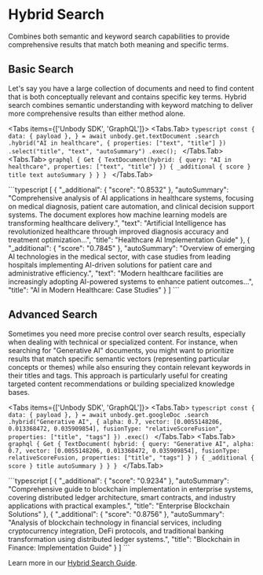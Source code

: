 
# Hybrid Search

Combines both semantic and keyword search capabilities to provide comprehensive results that match both meaning and specific terms.

## Basic Search
Let's say you have a large collection of documents and need to find content that is both conceptually relevant and contains specific key terms. Hybrid search combines semantic understanding with keyword matching to deliver more comprehensive results than either method alone.

<Tabs items={['Unbody SDK', 'GraphQL']}>
  <Tabs.Tab>
    ```typescript
    const {
      data: { payload },
    } = await unbody.get.textDocument
        .search
        .hybrid("AI in healthcare", {
            properties: ["text", "title"]
        })
        .select("title", "text", "autoSummary")
        .exec();
    ```
  </Tabs.Tab>
  <Tabs.Tab>
    ```graphql
    {
      Get {
        TextDocument(hybrid: {
          query: "AI in healthcare",
          properties: ["text", "title"]
        }) {
          _additional {
            score
          }
          title
          text
          autoSummary
        }
      }
    }
    ```
  </Tabs.Tab>
</Tabs>

<Collapse title="Response">
```typescript
[
    {
        "_additional": {
            "score": "0.8532"
        },
        "autoSummary": "Comprehensive analysis of AI applications in healthcare systems, focusing on medical diagnosis, patient care automation, and clinical decision support systems. The document explores how machine learning models are transforming healthcare delivery.",
        "text": "Artificial Intelligence has revolutionized healthcare through improved diagnosis accuracy and treatment optimization...",
        "title": "Healthcare AI Implementation Guide"
    },
    {
        "_additional": {
            "score": "0.7845"
        },
        "autoSummary": "Overview of emerging AI technologies in the medical sector, with case studies from leading hospitals implementing AI-driven solutions for patient care and administrative efficiency.",
        "text": "Modern healthcare facilities are increasingly adopting AI-powered systems to enhance patient outcomes...",
        "title": "AI in Modern Healthcare: Case Studies"
    }
]
```
</Collapse>

## Advanced Search
Sometimes you need more precise control over search results, especially when dealing with technical or specialized content. For instance, when searching for "Generative AI" documents, you might want to prioritize results that match specific semantic vectors (representing particular concepts or themes) while also ensuring they contain relevant keywords in their titles and tags. This approach is particularly useful for creating targeted content recommendations or building specialized knowledge bases.

<Tabs items={['Unbody SDK', 'GraphQL']}>
  <Tabs.Tab>
    ```typescript
    const {
      data: { payload },
    } = await unbody.get.googleDoc
        .search
        .hybrid("Generative AI", {
            alpha: 0.7,
            vector: [0.0055148206, 0.013368472, 0.035909854],
            fusionType: "relativeScoreFusion",
            properties: ["title", "tags"]
        })
        .exec()
    ```
  </Tabs.Tab>
  <Tabs.Tab>
    ```graphql
    {
      Get {
        TextDocument(
          hybrid: {
            query: "Generative AI",
            alpha: 0.7,
            vector: [0.0055148206, 0.013368472, 0.035909854],
            fusionType: relativeScoreFusion,
            properties: ["title", "tags"]
          }
        ) {
          _additional {
            score
          }
          title
          autoSummary
        }
      }
    }
    ```
  </Tabs.Tab>
</Tabs>

<Collapse title="Response">
```typescript
[
    {
        "_additional": {
            "score": "0.9234"
        },
        "autoSummary": "Comprehensive guide to blockchain implementation in enterprise systems, covering distributed ledger architecture, smart contracts, and industry applications with practical examples.",
        "title": "Enterprise Blockchain Solutions"
    },
    {
        "_additional": {
            "score": "0.8756"
        },
        "autoSummary": "Analysis of blockchain technology in financial services, including cryptocurrency integration, DeFi protocols, and traditional banking transformation using distributed ledger systems.",
        "title": "Blockchain in Finance: Implementation Guide"
    }
]
```
</Collapse>

Learn more in our [Hybrid Search Guide](/content-api/search/hybrid-search).
